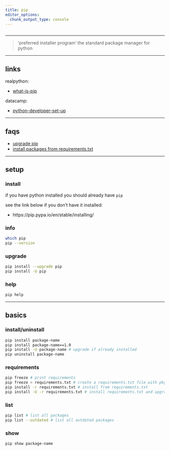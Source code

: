 ```yaml
---
title: pip
editor_options: 
  chunk_output_type: console
---
```


```r
```

*********************************************************************

> 'preferred installer program' the standard package manager for python

*********************************************************************

## links 

realpython:

* [what-is-pip](https://realpython.com/what-is-pip/)  

datacamp:

* [python-developer-set-up](https://www.datacamp.com/community/tutorials/python-developer-set-up)  

*********************************************************************

## faqs

* [upgrade pip](#upgrade-pip)  
* [install packages from requirements.txt](#requirements)  

*********************************************************************

## setup

### install

if you have python installed you should already have `pip`

see the link below if you don't have it installed:

* https://pip.pypa.io/en/stable/installing/

### info

```sh
which pip
pip --version
```

### upgrade {#upgrade-pip}

```sh
pip install --upgrade pip
pip install -U pip
```

### help

```sh
pip help
```

*********************************************************************

## basics

### install/uninstall

```sh
pip install package-name
pip install package-name==1.0
pip install -U package-name # upgrade if already installed
pip uninstall package-name
```

### requirements {#requirements}

```sh
pip freeze # print requirements
pip freeze > requirements.txt # create a requirements.txt file with pkg==version
pip install -r requirements.txt # install from requirements.txt
pip install -U -r requirements.txt # install requirements.txt and upgrade packages (if possible)
```

### list

```sh
pip list # list all packages 
pip list --outdated # list all outdated packages 
```

### show

```sh
pip show package-name
```
